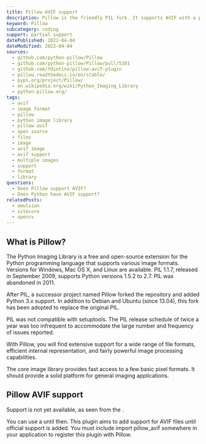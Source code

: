 ```yaml
---
title: Pillow AVIF support
description: Pillow is the friendly PIL fork. It supports AVIF with a plugin.
keyword: Pillow
subcategory: coding
support: partial support
datePublished: 2022-04-04
dateModified: 2022-04-04
sources:
  - github.com/python-pillow/Pillow
  - github.com/python-pillow/Pillow/pull/5201
  - github.com/fdintino/pillow-avif-plugin
  - pillow.readthedocs.io/en/stable/
  - pypi.org/project/Pillow/
  - en.wikipedia.org/wiki/Python_Imaging_Library
  - python-pillow.org/
tags:
  - avif
  - image format
  - pillow
  - python image library
  - pillow avif
  - open source
  - files
  - image
  - avif image
  - avif support
  - multiple images
  - support
  - format
  - library
questions:
  - Does Pillow support AVIF?
  - Does Python have AVIF support?
relatedPosts:
  - emulsion
  - sitecore
  - opencv
---
```


## What is Pillow?

The Python Imaging Library is a free and open-source extension for the Python programming language that supports various image formats. Versions for Windows, Mac OS X, and Linux are available. PIL 1.1.7, released in September 2009, supports Python versions 1.5.2 to 2.7. PIL was abandoned in 2011.

After PIL, a successor project named Pillow forked the repository and added Python 3.x support. In addition to Debian and Ubuntu (since 13.04), this fork has been adopted to replace the original PIL.

PIL was not compatible with setuptools. The PIL release schedule of twice a year was too infrequent to accommodate the large number and frequency of issues reported.

With Pillow, you will find extensive support for a wide range of file formats, efficient internal representation, and fairly powerful image processing capabilities.

The core image library provides fast access to a few basic pixel formats. It should provide a solid platform for general imaging applications.

## Pillow AVIF support

Support is not yet available, as seen from the <Link text="Github tickets" href="github.com/python-pillow/Pillow/pull/5201"/>.

You can use a <Link text="custom AVIF plugin created by Frankie Dintino" href="github.com/fdintino/pillow-avif-plugin"/> until then. This plugin aims to add support for AVIF files until official support is added. You must include import pillow_avif somewhere in your application to register this plugin with Pillow.
